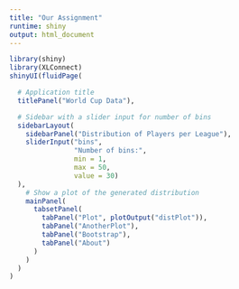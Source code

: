 ```yaml
---
title: "Our Assignment"
runtime: shiny
output: html_document
---
```


```r
library(shiny)
library(XLConnect)
shinyUI(fluidPage(

  # Application title
  titlePanel("World Cup Data"),

  # Sidebar with a slider input for number of bins
  sidebarLayout(
    sidebarPanel("Distribution of Players per League"),
    sliderInput("bins",
                "Number of bins:",
                min = 1,
                max = 50,
                value = 30)
  ),
    # Show a plot of the generated distribution
    mainPanel(
      tabsetPanel(
        tabPanel("Plot", plotOutput("distPlot")),
        tabPanel("AnotherPlot"),
        tabPanel("Bootstrap"),
        tabPanel("About")
      )
    )
  )
)
```
